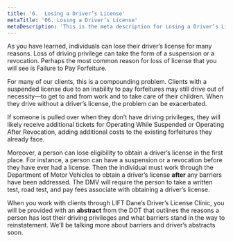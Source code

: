 ```yaml
---
title: '6.	Losing a Driver’s License'
metaTitle: '06. Losing a Driver’s License'
metaDescription: 'This is the meta description for Losing a Driver’s License'
---
```


As you have learned, individuals can lose their driver’s license for many reasons. Loss of driving privilege can take the form of a suspension or a revocation. Perhaps the most common reason for loss of license that you will see is Failure to Pay Forfeiture.

For many of our clients, this is a compounding problem. Clients with a suspended license due to an inability to pay forfeitures may still drive out of necessity––to get to and from work and to take care of their children. When they drive without a driver’s license, the problem can be exacerbated.

If someone is pulled over when they don’t have driving privileges, they will likely receive additional tickets for Operating While Suspended or Operating After Revocation, adding additional costs to the existing forfeitures they already face.

Moreover, a person can lose eligibility to obtain a driver’s license in the first place. For instance, a person can have a suspension or a revocation before they have ever had a license. Then the individual must work through the Department of Motor Vehicles to obtain a driver’s license **after** any barriers have been addressed. The DMV will require the person to take a written test, road test, and pay fees associate with obtaining a driver’s license.

When you work with clients through LIFT Dane’s Driver’s License Clinic, you will be provided with an **abstract** from the DOT that outlines the reasons a person has lost their driving privileges and what barriers stand in the way to reinstatement. We’ll be talking more about barriers and driver’s abstracts soon.
